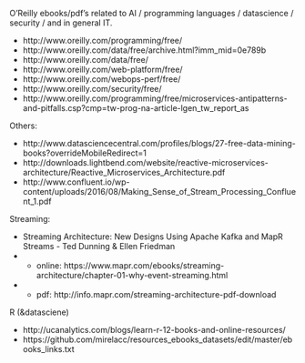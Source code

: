 
O'Reilly ebooks/pdf's related to AI / programming languages / datascience / security / and in general IT.

- http://www.oreilly.com/programming/free/
- http://www.oreilly.com/data/free/archive.html?imm_mid=0e789b
- http://www.oreilly.com/data/free/
- http://www.oreilly.com/web-platform/free/
- http://www.oreilly.com/webops-perf/free/
- http://www.oreilly.com/security/free/
- http://www.oreilly.com/programming/free/microservices-antipatterns-and-pitfalls.csp?cmp=tw-prog-na-article-lgen_tw_report_as

Others:

- http://www.datasciencecentral.com/profiles/blogs/27-free-data-mining-books?overrideMobileRedirect=1
- http://downloads.lightbend.com/website/reactive-microservices-architecture/Reactive_Microservices_Architecture.pdf
- http://www.confluent.io/wp-content/uploads/2016/08/Making_Sense_of_Stream_Processing_Confluent_1.pdf

Streaming:

- Streaming Architecture: New Designs Using Apache Kafka and MapR Streams - Ted Dunning & Ellen Friedman
- + online: https://www.mapr.com/ebooks/streaming-architecture/chapter-01-why-event-streaming.html
- + pdf: http://info.mapr.com/streaming-architecture-pdf-download


R (&datasciene)

- http://ucanalytics.com/blogs/learn-r-12-books-and-online-resources/
- https://github.com/mirelacc/resources_ebooks_datasets/edit/master/ebooks_links.txt

